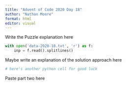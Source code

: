 ```yaml
---
title: "Advent of Code 2020 Day 18"
author: "Nathan Moore"
format: html
editor: visual
---
```


Write the Puzzle explanation here

```python

with open('data-2020-18.txt', 'r') as f:
    inp = f.read().splitlines()

```

Maybe write an explanation of the solution approach here

```python
# here's another python cell for good luck

```

Paste part two here

